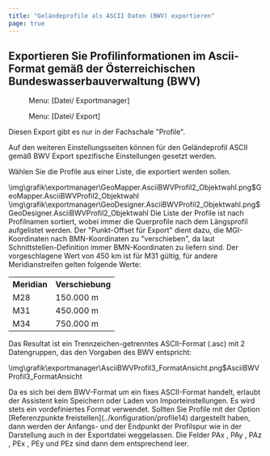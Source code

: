 ```yaml
---
title: "Geländeprofile als ASCII Daten (BWV) exportieren"
page: true
---
```

## Exportieren Sie Profilinformationen im Ascii-Format gem&#228;&#223; der &#214;sterreichischen Bundeswasserbauverwaltung (BWV)
<GeoMapper> <Menu> Menu: [Datei/ Exportmanager] </Menu> </GeoMapper><GeoDesigner> <Menu> Menu: [Datei/ Export] </Menu> </GeoDesigner>
<Warning>
Diesen Export gibt es nur in der Fachschale &quot;Profile&quot;. 
</Warning>

Auf den weiteren Einstellungsseiten k&#246;nnen f&#252;r den  <Italic> Gel&#228;ndeprofil ASCII gem&#228;&#223; BWV </Italic>  Export spezifische Einstellungen gesetzt werden.

W&#228;hlen Sie die Profile aus einer Liste, die exportiert werden sollen.

<GeoMapper>
<Image>\img\grafik\exportmanager\GeoMapper.AsciiBWVProfil2_Objektwahl.png$GeoMapper.AsciiBWVProfil2_Objektwahl</Image>
</GeoMapper>
<GeoDesigner>
<Image>\img\grafik\exportmanager\GeoDesigner.AsciiBWVProfil2_Objektwahl.png$GeoDesigner.AsciiBWVProfil2_Objektwahl</Image>
</GeoDesigner>


<Success>
Die Liste der Profile ist nach Profilnamen sortiert, wobei immer die Querprofile nach dem L&#228;ngsprofil aufgelistet werden.
</Success>

<Success>
Der &quot;Punkt-Offset f&#252;r Export&quot; dient dazu, die MGI-Koordinaten nach BMN-Koordinaten zu &quot;verschieben&quot;, da laut Schnittstellen-Definition immer BMN-Koordinaten zu liefern sind. Der vorgeschlagene Wert von 450 km ist f&#252;r M31 g&#252;ltig, f&#252;r andere Meridianstreifen gelten folgende Werte:

<table>
<tr><th>Meridian</th>
<th>Verschiebung</th>
</tr>
<tr><td>M28</td>
<td>150.000 m</td>
</tr>
<tr><td>M31</td>
<td>450.000 m</td>
</tr>
<tr><td>M34</td>
<td>750.000 m</td>
</tr>
</table>
</Success>

<Success>
Das Resultat ist ein Trennzeichen-getrenntes ASCII-Format (.asc) mit 2 Datengruppen, das den Vorgaben des BWV entspricht:


<Image>\img\grafik\exportmanager\AsciiBWVProfil3_FormatAnsicht.png$AsciiBWVProfil3_FormatAnsicht</Image>
</Success>

<Warning>
Da es sich bei dem BWV-Format um ein fixes ASCII-Format handelt, erlaubt der Assistent kein Speichern oder Laden von Importeinstellungen. Es wird stets ein vordefiniertes Format verwendet.
</Warning>


<Warning>
Sollten Sie Profile mit der Option [Referenzpunkte freistellen](../konfiguration/profile14)
 dargestellt haben, dann werden der Anfangs- und der Endpunkt der Profilspur wie in der Darstellung auch in der Exportdatei weggelassen.
Die Felder   <Bold> PAx </Bold> ,  <Bold> PAy </Bold> ,  <Bold> PAz </Bold> ,  <Bold> PEx </Bold> ,  <Bold> PEy </Bold>  und  <Bold> PEz </Bold>  sind dann dem entsprechend leer.
</Warning>
